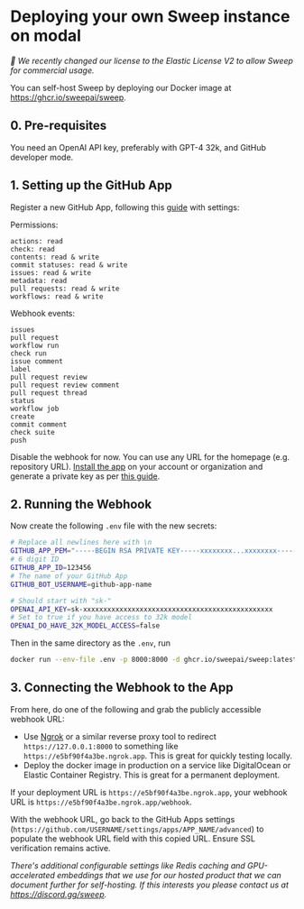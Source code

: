 # Deploying your own Sweep instance on modal

*🎉 We recently changed our license to the Elastic License V2 to allow Sweep for commercial usage.*

You can self-host Sweep by deploying our Docker image at https://ghcr.io/sweepai/sweep.

## 0. Pre-requisites

You need an OpenAI API key, preferably with GPT-4 32k, and GitHub developer mode.

## 1. Setting up the GitHub App

Register a new GitHub App, following this [guide](https://docs.github.com/en/apps/creating-github-apps/registering-a-github-app/registering-a-github-app) with settings:

Permissions:

```
actions: read
check: read
contents: read & write
commit statuses: read & write
issues: read & write
metadata: read
pull requests: read & write
workflows: read & write
```

Webhook events:

```
issues
pull request
workflow run
check run
issue comment
label
pull request review
pull request review comment
pull request thread
status
workflow job
create
commit comment
check suite
push
```

Disable the webhook for now. You can use any URL for the homepage (e.g. repository URL). [Install the app](https://docs.github.com/en/apps/using-github-apps/installing-your-own-github-app) on your account or organization and generate a private key as per [this guide](https://docs.github.com/en/apps/creating-github-apps/authenticating-with-a-github-app/managing-private-keys-for-github-apps).

## 2. Running the Webhook

Now create the following `.env` file with the new secrets:

```sh
# Replace all newlines here with \n
GITHUB_APP_PEM="-----BEGIN RSA PRIVATE KEY-----xxxxxxxx...xxxxxxxx-----END RSA PRIVATE KEY-----"
# 6 digit ID
GITHUB_APP_ID=123456
# The name of your GitHub App
GITHUB_BOT_USERNAME=github-app-name

# Should start with "sk-"
OPENAI_API_KEY=sk-xxxxxxxxxxxxxxxxxxxxxxxxxxxxxxxxxxxxxxxxxxxxxxx
# Set to true if you have access to 32k model
OPENAI_DO_HAVE_32K_MODEL_ACCESS=false
```

Then in the same directory as the `.env`, run

```bash
docker run --env-file .env -p 8000:8000 -d ghcr.io/sweepai/sweep:latest
```

## 3. Connecting the Webhook to the App

From here, do one of the following and grab the publicly accessible webhook URL:
* Use [Ngrok](https://ngrok.com/) or a similar reverse proxy tool to redirect `https://127.0.0.1:8000` to something like `https://e5bf90f4a3be.ngrok.app`. This is great for quickly testing locally.
* Deploy the docker image in production on a service like DigitalOcean or Elastic Container Registry. This is great for a permanent deployment.

If your deployment URL is `https://e5bf90f4a3be.ngrok.app`, your webhook URL is `https://e5bf90f4a3be.ngrok.app/webhook`.

With the webhook URL, go back to the GitHub Apps settings (`https://github.com/USERNAME/settings/apps/APP_NAME/advanced`) to populate the webhook URL field with this copied URL. Ensure SSL verification remains active.

*There's additional configurable settings like Redis caching and GPU-accelerated embeddings that we use for our hosted product that we can document further for self-hosting. If this interests you please contact us at https://discord.gg/sweep.*
